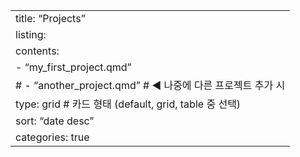 ---
title: "Projects"
listing:
  contents: 
    - "my_first_project.qmd"
    # - "another_project.qmd" # ◀︎ 나중에 다른 프로젝트 추가 시
  type: grid # 카드 형태 (default, grid, table 중 선택)
  sort: "date desc"
  categories: true
---